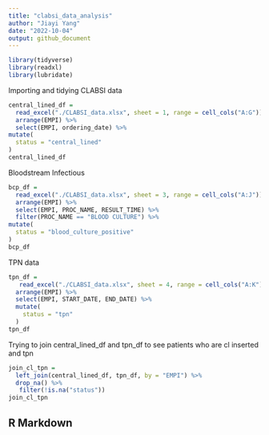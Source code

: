 ```yaml
---
title: "clabsi_data_analysis"
author: "Jiayi Yang"
date: "2022-10-04"
output: github_document
---
```


```r
library(tidyverse)
library(readxl)
library(lubridate)
```

Importing and tidying CLABSI data

```r
central_lined_df =
  read_excel("./CLABSI_data.xlsx", sheet = 1, range = cell_cols("A:G")) %>% 
  arrange(EMPI) %>% 
  select(EMPI, ordering_date) %>% 
mutate(
  status = "central_lined"
)
central_lined_df
```
Bloodstream Infectious
```r
bcp_df =
  read_excel("./CLABSI_data.xlsx", sheet = 3, range = cell_cols("A:J")) %>% 
  arrange(EMPI) %>% 
  select(EMPI, PROC_NAME, RESULT_TIME) %>% 
  filter(PROC_NAME == "BLOOD CULTURE") %>% 
mutate(
  status = "blood_culture_positive"
)
bcp_df
```


TPN data
```r
tpn_df =
   read_excel("./CLABSI_data.xlsx", sheet = 4, range = cell_cols("A:K")) %>% 
  arrange(EMPI) %>% 
  select(EMPI, START_DATE, END_DATE) %>% 
  mutate(
    status = "tpn"
  )
tpn_df
```

Trying to join central_lined_df and tpn_df to see patients who are cl inserted and tpn 
```r
join_cl_tpn =
  left_join(central_lined_df, tpn_df, by = "EMPI") %>% 
  drop_na() %>% 
   filter(!is.na("status"))
join_cl_tpn
```

## R Markdown
